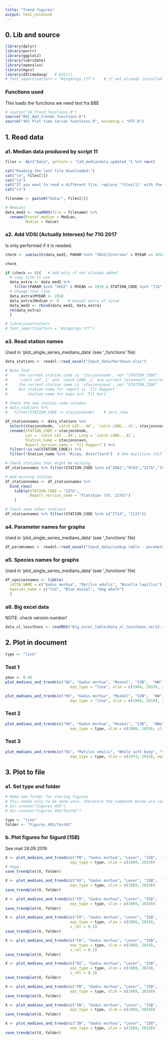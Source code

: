 ```yaml
---
title: "Trend figures"
output: html_notebook
---
```




## 0. Lib and source
```r
library(dplyr)
library(purrr)
library(ggplot2)
library(lubridate)
library(openxlsx)
library(mgcv)
library(AICcmodavg)   # AICc()
# font_import(pattern = "Wingdings.ttf")    # if not already installed on your PC
```

### Functions used  
This loads the functions we need
test fra BBE
```r
# source("16_Trend_functions.R")
source("001_Add_trends_functions.R")
source("401 Plot time series functions.R", encoding = "UTF-8")
```


## 1. Read data
### a1. Median data produced by script 11    
```r

files <- dir("Data", pattern = "110_mediandata_updated_") %>% rev()

cat("Reading the last file downloaded:")
cat("\n", files[1])
cat("\n")
cat("If you want to read a different file, replace 'files[1]' with the file you want")
cat("\n")

filename <- paste0("Data/", files[1]) 

# Medians
data_med2 <- readRDS(file = filename) %>%
  rename(Proref_median = Median,
         Median = Value) 

```


### a2. Add VDSI (Actually Intersex) for 71G 2017   
Is only performed if it is needed.   
```r
check <- sum(with(data_med2, PARAM %in% "VDSI/Intersex" & MYEAR == 2018 & STATION_CODE %in% "71G" & Basis %in% "WW"))

check

if (check == 0){   # add only if not already added
  # Copy line to use
  data_extra <- data_med2 %>% 
    filter(PARAM %in% "VDSI" & MYEAR == 2016 & STATION_CODE %in% "71G" & Basis %in% "WW")
  # Change that line
  data_extra$MYEAR <- 2018
  data_extra$Median <- 0    # manual entry of value 
  data_med2 <- rbind(data_med2, data_extra)
  rm(data_extra)
  }
```

```r
# library(extrafont)
# font_import(pattern = "Wingdings.ttf")

```

### a3. Read station names  
Used in 'plot_single_series_medians_data' (see '_functions' file)  
```r
data_stations <- readxl::read_excel("Input_data/Kartbase.xlsx")

# Note that 
#     the current station code is 'stasjonskode', not "STATION_CODE"
#     `catch LAT__1` and `catch LONG__1` are currect (planned?) positions
#     the current station name is 'stasjonsnavn', not "STATION_CODE"
#     but station name for report is `Til Rapport`
#         station name for maps are `Til Kart`

# Check the two station code columns
# data_stations %>%
#   filter(STATION_CODE != stasjonskode)    # zero rows

df_stationnames <- data_stations %>%
  select(stasjonskode, `catch LAT...40`, `catch LONG...41`, stasjonsnavn, `Til Rapport`) %>%
  rename(STATION_CODE = stasjonskode,
         Lat = `catch LAT...40`, Long = `catch LONG...41`, 
         Station_name = stasjonsnavn,
         Report_version_name = `Til Rapport`) %>%
  filter(!is.na(STATION_CODE)) %>%
  filter(!Station_name %in% "Risøy, Østerfjord")  # One duplicate (different names), we just remove 

# Check stations that might be missing
df_stationnames %>% filter(STATION_CODE %in% c("28A2","97A3","227G","19B","19N"))

# Add missing station
df_stationnames <- df_stationnames %>%
  bind_rows(
    tibble(STATION_CODE = "227G",
           Report_version_name = "Flatskjær (St. 227G)")
    )

# Check some other stations
df_stationnames %>% filter(STATION_CODE %in% c("I714", "I133"))


```

### a4. Parameter names for graphs
Used in 'plot_single_series_medians_data' (see '_functions' file)  
```r
df_paramnames <- readxl::read_excel("Input_data/Lookup table - parameter names for plots.xlsx")

```

### a5. Species names for graphs
Used in 'plot_single_series_medians_data' (see '_functions' file)  

```r
df_speciesnames <- tibble(
  LATIN_NAME = c("Gadus morhua", "Mytilus edulis", "Nucella lapillus"),
  Species_name = c("Cod", "Blue mussel", "Dog whelk")
  )

```

### a6. Big excel data  
NOTE: check version number!
```r
data_xl_lessthans <- readRDS("Big_excel_table/Data_xl_lessthans_ver12.rds")
```




## 2. Plot in document    

```r
type <- "line"
```


### Test 1
```r
ymax <- 0.45
plot_medians_and_trends(c("HG", "Gadus morhua", "Muskel", "23B",  "WW"), 
                             eqs_type = "line", xlim = c(1984, 2019), ylim = c(0, ymax))

plot_medians_and_trends(c("HG", "Gadus morhua", "Muskel", "53B",  "WW"), 
                             eqs_type = "line", xlim = c(1984, 2019), ylim = c(0, ymax))

```

### Test 2
```r
plot_medians_and_trends(c("HG", "Gadus morhua", "Muskel", "23B",  "WWa"), 
                             eqs_type = type, xlim = c(1980, 2019), ylim = c(0, ymax))

```
### Test 3
```r
plot_medians_and_trends(c("HG", "Mytilus edulis", "Whole soft body", "51A",  "WW"), 
                             eqs_type = type, xlim = c(1974, 2019), eqs_x = 1980)
```

## 3. Plot to file

### a1. Set type and folder  
```r
# Make new folder for storing figures
# This needs only to be done once, therefore the commands below are commented out
# dir.create("Figures_401")
# dir.create("Figures_401/Test01")

type <- "line"
folder <- "Figures_401/Test01"

```



### b. Plot figures for Sigurd (15B)
See mail 26.09.2019   
```r

X <- plot_medians_and_trends(c("PB", "Gadus morhua", "Lever", "15B",  "WW"), 
                             eqs_type = type, xlim = c(1989, 2019))
# X$gg
save_trendplot(X, folder)

X <- plot_medians_and_trends(c("AS", "Gadus morhua", "Lever", "15B",  "WW"), 
                             eqs_type = type, xlim = c(1989, 2019))
save_trendplot(X, folder)

X <- plot_medians_and_trends(c("CD", "Gadus morhua", "Lever", "15B",  "WW"), 
                             eqs_type = type, xlim = c(1989, 2019))
save_trendplot(X, folder)

X <- plot_medians_and_trends(c("CO", "Gadus morhua", "Lever", "15B",  "WW"), 
                             eqs_type = type, xlim = c(1989, 2019),
                             x_rel = 0.1)
save_trendplot(X, folder)

X <- plot_medians_and_trends(c("CR", "Gadus morhua", "Lever", "15B",  "WW"), 
                             eqs_type = type, xlim = c(1989, 2019),
                             x_rel = 0.1)
save_trendplot(X, folder)

X <- plot_medians_and_trends(c("NI", "Gadus morhua", "Lever", "15B",  "WW"), 
                             eqs_type = type, xlim = c(1989, 2019),
                             x_rel = 0.1)
save_trendplot(X, folder)

X <- plot_medians_and_trends(c("PB", "Gadus morhua", "Lever", "15B",  "WW"), 
                             eqs_type = type, xlim = c(1989, 2019))
save_trendplot(X, folder)

X <- plot_medians_and_trends(c("SN", "Gadus morhua", "Lever", "15B",  "WW"), 
                             eqs_type = type, xlim = c(1989, 2019))
save_trendplot(X, folder)

X <- plot_medians_and_trends(c("ZN", "Gadus morhua", "Lever", "15B",  "WW"), 
                             eqs_type = type, xlim = c(1989, 2019))
save_trendplot(X, folder)
```


